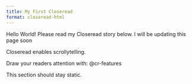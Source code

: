 ```yaml
---
title: My First Closeread
format: closeread-html
---
```


Hello World! Please read my Closeread story below. I will be updating this page soon

:::{.cr-section}

Closeread enables scrollytelling.

Draw your readers attention with: @cr-features

:::{#cr-features}

This section should stay static.

:::

:::